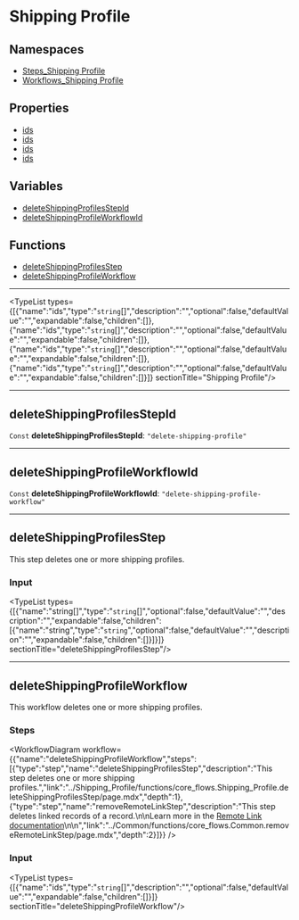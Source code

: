 
# Shipping Profile

## Namespaces

- [Steps\_Shipping Profile](../core_flows.Steps_Shipping_Profile/page.mdx)
- [Workflows\_Shipping Profile](../core_flows.Workflows_Shipping_Profile/page.mdx)

## Properties

- [ids](undefined)
- [ids](undefined)
- [ids](undefined)
- [ids](undefined)

## Variables

- [deleteShippingProfilesStepId](../../modules/core_flows/page.mdx#deleteshippingprofilesstepid)
- [deleteShippingProfileWorkflowId](../../modules/core_flows/page.mdx#deleteshippingprofileworkflowid)

## Functions

- [deleteShippingProfilesStep](../../modules/core_flows/page.mdx#deleteshippingprofilesstep)
- [deleteShippingProfileWorkflow](../../modules/core_flows/page.mdx#deleteshippingprofileworkflow)

___

<TypeList types={[{"name":"ids","type":"`string`[]","description":"","optional":false,"defaultValue":"","expandable":false,"children":[]},{"name":"ids","type":"`string`[]","description":"","optional":false,"defaultValue":"","expandable":false,"children":[]},{"name":"ids","type":"`string`[]","description":"","optional":false,"defaultValue":"","expandable":false,"children":[]},{"name":"ids","type":"`string`[]","description":"","optional":false,"defaultValue":"","expandable":false,"children":[]}]}  sectionTitle="Shipping Profile"/>

___

## deleteShippingProfilesStepId

 `Const` **deleteShippingProfilesStepId**: `"delete-shipping-profile"`

___

## deleteShippingProfileWorkflowId

 `Const` **deleteShippingProfileWorkflowId**: `"delete-shipping-profile-workflow"`

___

## deleteShippingProfilesStep

This step deletes one or more shipping profiles.

### Input

<TypeList types={[{"name":"string[]","type":"`string`[]","optional":false,"defaultValue":"","description":"","expandable":false,"children":[{"name":"string","type":"`string`","optional":false,"defaultValue":"","description":"","expandable":false,"children":[]}]}]}  sectionTitle="deleteShippingProfilesStep"/>

___

## deleteShippingProfileWorkflow

This workflow deletes one or more shipping profiles.

### Steps

<WorkflowDiagram workflow={{"name":"deleteShippingProfileWorkflow","steps":[{"type":"step","name":"deleteShippingProfilesStep","description":"This step deletes one or more shipping profiles.","link":"../Shipping_Profile/functions/core_flows.Shipping_Profile.deleteShippingProfilesStep/page.mdx","depth":1},{"type":"step","name":"removeRemoteLinkStep","description":"This step deletes linked records of a record.\n\nLearn more in the [Remote Link documentation](https://docs.medusajs.com/v2/advanced-development/modules/remote-link#cascade-delete-linked-records)\n\n","link":"../Common/functions/core_flows.Common.removeRemoteLinkStep/page.mdx","depth":2}]}} />

### Input

<TypeList types={[{"name":"ids","type":"`string`[]","description":"","optional":false,"defaultValue":"","expandable":false,"children":[]}]}  sectionTitle="deleteShippingProfileWorkflow"/>
